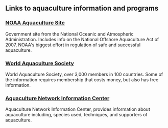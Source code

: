 ==Links to aquaculture information and programs==

===[http://aquaculture.noaa.gov/ NOAA Aquaculture Site]===
Government site from the National Oceanic and Atmospheric Administration. Includes info on the National Offshore Aquaculture Act of 2007, NOAA's biggest effort in regulation of safe and successful aquaculture.

===[https://www.was.org/Main/Default.asp World Aquaculture Society]===
World Aquaculture Society, over 3,000 members in 100 countries.  Some of the information requires membership that costs money, but also has free information.

===[http://aquanic.org/ Aquaculture Network Information Center]===
Aquaculture Network Information Center, provides information about aquaculture including, species used, techniques, and supporters of aquaculture.
{{catneeded}}